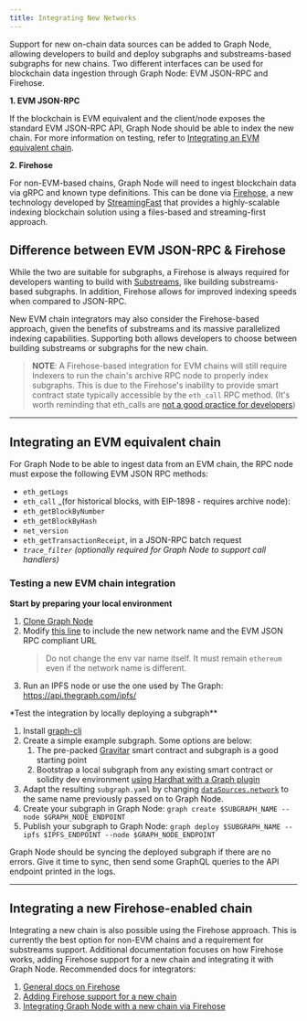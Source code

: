 ```yaml
---
title: Integrating New Networks
---
```


Support for new on-chain data sources can be added to Graph Node, allowing developers to build and deploy subgraphs and substreams-based subgraphs for new chains. Two different interfaces can be used for blockchain data ingestion through Graph Node: EVM JSON-RPC and Firehose.

**1. EVM JSON-RPC**

If the blockchain is EVM equivalent and the client/node exposes the standard EVM JSON-RPC API, Graph Node should be able to index the new chain. For more information on testing, refer to [Integrating an EVM equivalent chain](new-chain-integration#integrating-an-evm-equivalent-chain).

**2. Firehose**

For non-EVM-based chains, Graph Node will need to ingest blockchain data via gRPC and known type definitions. This can be done via [Firehose](firehose/README/), a new technology developed by [StreamingFast](https://www.streamingfast.io/) that provides a highly-scalable indexing blockchain solution using a files-based and streaming-first approach.

## Difference between EVM JSON-RPC & Firehose

While the two are suitable for subgraphs, a Firehose is always required for developers wanting to build with [Substreams](substreams/), like building substreams-based subgraphs. In addition, Firehose allows for improved indexing speeds when compared to JSON-RPC.

New EVM chain integrators may also consider the Firehose-based approach, given the benefits of substreams and its massive parallelized indexing capabilities. Supporting both allows developers to choose between building substreams or subgraphs for the new chain.

> **NOTE**: A Firehose-based integration for EVM chains will still require Indexers to run the chain's archive RPC node to properly index subgraphs. This is due to the Firehose's inability to provide smart contract state typically accessible by the `eth_call` RPC method. (It's worth reminding that eth_calls are [not a good practice for developers](https://thegraph.com/blog/improve-subgraph-performance-reduce-eth-calls/))

---

## Integrating an EVM equivalent chain

For Graph Node to be able to ingest data from an EVM chain, the RPC node must expose the following EVM JSON RPC methods:

- `eth_getLogs`
- `eth_call` \_(for historical blocks, with EIP-1898 - requires archive node):
- `eth_getBlockByNumber`
- `eth_getBlockByHash`
- `net_version`
- `eth_getTransactionReceipt`, in a JSON-RPC batch request
- _`trace_filter`_ _(optionally required for Graph Node to support call handlers)_

### Testing a new EVM chain integration

**Start by preparing your local environment**

1. [Clone Graph Node](https://github.com/graphprotocol/graph-node)
2. Modify [this line](https://github.com/graphprotocol/graph-node/blob/master/docker/docker-compose.yml#L22) to include the new network name and the EVM JSON RPC compliant URL
   > Do not change the env var name itself. It must remain `ethereum` even if the network name is different.
3. Run an IPFS node or use the one used by The Graph: https://api.thegraph.com/ipfs/

\*Test the integration by locally deploying a subgraph\*\*

1. Install [graph-cli](https://github.com/graphprotocol/graph-cli)
2. Create a simple example subgraph. Some options are below:
   1. The pre-packed [Gravitar](https://github.com/graphprotocol/example-subgraph/tree/f89bdd4628efa4badae7367d4919b3f648083323) smart contract and subgraph is a good starting point
   2. Bootstrap a local subgraph from any existing smart contract or solidity dev environment [using Hardhat with a Graph plugin](https://github.com/graphprotocol/hardhat-graph)
3. Adapt the resulting `subgraph.yaml` by changing [`dataSources.network`](http://dataSources.network) to the same name previously passed on to Graph Node.
4. Create your subgraph in Graph Node: `graph create $SUBGRAPH_NAME --node $GRAPH_NODE_ENDPOINT`
5. Publish your subgraph to Graph Node: `graph deploy $SUBGRAPH_NAME --ipfs $IPFS_ENDPOINT --node $GRAPH_NODE_ENDPOINT`

Graph Node should be syncing the deployed subgraph if there are no errors. Give it time to sync, then send some GraphQL queries to the API endpoint printed in the logs.

---

## Integrating a new Firehose-enabled chain

Integrating a new chain is also possible using the Firehose approach. This is currently the best option for non-EVM chains and a requirement for substreams support. Additional documentation focuses on how Firehose works, adding Firehose support for a new chain and integrating it with Graph Node. Recommended docs for integrators:

1. [General docs on Firehose](firehose/)
2. [Adding Firehose support for a new chain](firehose/integrate-new-chains/new-blockchains/)
3. [Integrating Graph Node with a new chain via Firehose](https://github.com/graphprotocol/graph-node/blob/master/docs/implementation/add-chain.md)
